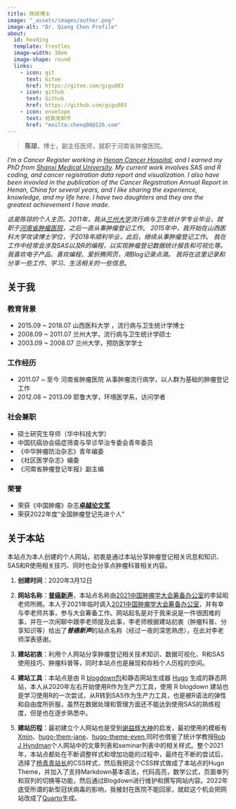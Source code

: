 ```yaml
---
title: 陈琼博士
image: "_assets/images/author.png"
image-alt: "Dr. Qiong Chen Profile"
about:
  id: heading
  template: trestles
  image-width: 10em
  image-shape: round
  links:
    - icon: git
      text: Gitee
      href: https://gitee.com/gigu003
    - icon: github
      text: Github
      href: https://github.com/gigu003
    - icon: envelope
      text: 给我发邮件
      href: "mailto:chenq08@126.com"
---
```


::: {#heading}
> **陈琼**，博士，副主任医师，就职于河南省肿瘤医院。

*I'm a Cancer Register working in [Henan Cancer Hospital](http://anti-cancer.com.cn/), and I earned my PhD from [Shanxi Medical University](http://www.sxmu.edu.cn/). 
My current work involves SAS and R coding, and cancer registration data report and visualization*. *I also have been invovled in the publication of the Cancer Registration Annual Report in Henan, China for several years, and I like sharing the experience, knowledge, and my life here*. 
*I have two daughters and they are the greatest achievement I have made*.

*这是陈琼的个人主页。2011年，我从[兰州大学](http://www.lzu.edu.cn/)流行病与卫生统计学专业毕业，就职于[河南省肿瘤医院](http://anti-cancer.com.cn/)，之后一直从事肿瘤登记工作*。
*2015年中，我开始在山西医科大学攻读博士学位，于2018年顺利毕业，此后，继续从事肿瘤登记工作*。
*我在工作中经常会涉及SAS以及R的编程，以实现肿瘤登记数据统计报告和可视化等。我喜欢电子产品、喜欢编程、爱折腾网页，用Blog记录点滴。*
*我将在这里记录和分享一些工作、学习、生活相关的一些信息*。

:::




::: {.panel-tabset}

## 关于我

### 教育背景

- 2015.09 ~ 2018.07 山西医科大学 ，流行病与卫生统计学博士
- 2008.09 ~ 2011.07 兰州大学，流行病与卫生统计学硕士
- 2003.09 ~ 2008.07 兰州大学，预防医学学士

### 工作经历
- 2011.07 ~ 至今 河南省肿瘤医院 从事肿瘤流行病学，以人群为基础的肿瘤登记工作
- 2012.08 ~ 2013.09 耶鲁大学，环境医学系，访问学者

### 社会兼职
- 硕士研究生导师（华中科技大学）
- 中国抗癌协会癌症筛查与早诊早治专委会青年委员
- 《中华肿瘤防治杂志》青年编委
- 《社区医学杂志》编委
- 《河南省肿瘤登记年报》副主编

### 荣誉
- 荣获《中国肿瘤》杂志[**卓越论文奖**](/qsight/2023-02-08-paper-award/index.qmd)
- 荣获2022年度“全国肿瘤登记先进个人”


## 关于本站

本站点为本人创建的个人网站，初衷是通过本站分享肿瘤登记相关讯息和知识、SAS和R使用相关技巧、同时也会分享点肿瘤科普相关内容。

1. **创建时间**：2020年3月12日

1. **网站名称**：**[普癌新声](https://www.chenq.site/)**，本站点名称由[2021中国肿瘤学大会筹备办公室](https://cco2021.sciconf.cn/cn/web/index/)的李延昭老师所赐。本人于2021年临时调入[2021中国肿瘤学大会筹备办公室](https://cco2021.sciconf.cn/cn/web/index/)，并有幸与李老师共事，参与大会筹备工作。网站起名是对于我来说是一件很困难的事，并在一次闲聊中跟李老师提及此事，李老师根据建站初衷（肿瘤科普、分享知识等）给出了***普癌新声***的站点名称（经过一夜的深思熟虑），在此对李老师深表感谢。

1. **建站初衷**：利用个人网站分享肿瘤登记相关技术知识、数据可视化、R和SAS使用技巧、肿瘤科普等，同时本站点也是展现和存档个人历程的空间。
1. **建站工具**：本站点是由 R [blogdown包](https://github.com/rstudio/blogdown)和静态网站生成器 [Hugo](https://gohugo.io/) 生成的静态网站，本人从2020年左右开始使用R作为生产力工具，使用 R blogdown 建站也是学习使用R的一次尝试，从R转到SAS作为生产力工具，也是被R语法的弹性和自由度所折服，虽然在数据处理和管理方面还不能达到使用SAS的熟练程度，但是也在逐步熟悉中。

1. **建站历程**：最初建立个人网站也是受到[谢益辉大神](https://yihui.org)的启发，最初使用的模板有[Xmin](https://github.com/yihui/hugo-xmin)、[hugo-them-jane](https://github.com/xianmin/hugo-theme-jane)、[hugo-theme-even](https://github.com/olOwOlo/hugo-theme-even),同时也借鉴了统计学教授[Rob J Hyndman](https://robjhyndman.com/)个人网站中的文章列表和seminar列表中的相关样式。整个2021年，本站点都处在不断调整样式和增加功能的过程中，最终在不断的尝试后，选择了[杨青青站长]()的CSS样式，然后我把这个CSS样式做成了本站点的Hugo Theme，并加入了支持Markdown基本语法，代码高亮，数学公式，页面单列和双列的切换等功能，然后通过Blogdown进行维护和撰写网站内容。2022年底受所谓的新型冠状病毒的影响，我被封在医院不能回家，就趁这个机会把网站改成了[Quarto](https://quarto.org)生成。

:::

